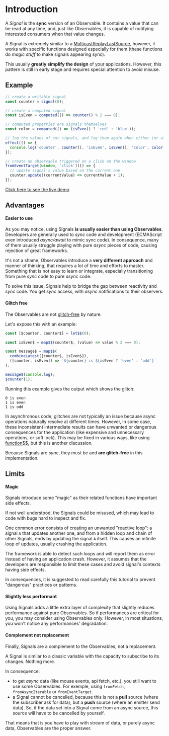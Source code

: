 # Introduction

A *Signal* is the **sync** version of an Observable.
It contains a value that can be read at any time, and, just like Observables, it is capable of notifying interested consumers when that value changes.

A Signal is extremely similar to a [MulticastReplayLastSource](/docs/reference/create-multicast-replay-last-source/),
however, it works with specific functions designed especially for them (these functions do *magic stuff* to make signals appearing sync).

This usually **greatly simplify the design** of your applications.
However, this pattern is still in early stage and requires special attention to avoid misuse.

## Example

```ts
// create a writable signal
const counter = signal(0);

// create a computed signal
const isEven = computed(() => counter() % 2 === 0);

// computed properties are signals themselves
const color = computed(() => (isEven() ? 'red' : 'blue'));

// log the values of our signals, and log them again when either (or all) changes.
effect(() => {
  console.log('counter', counter(), 'isEven', isEven(), 'color', color());
});

// create an observable triggered on a click on the window
fromEventTarget(window, 'click')(() => {
  // update signal's value based on the current one
  counter.update((currentValue) => currentValue + 1);
});
```

[Click here to see the live demo](https://stackblitz.com/edit/typescript-kcgprl?devToolsHeight=33&file=index.ts)

## Advantages

#### Easier to use

As you may notice, using Signals **is usually easier than using Observables**.
Developers are generally used to *sync* code and development (ECMAScript even introduced *async/await* to mimic sync code).
In consequence, many of them usually struggle playing with pure *async* pieces of code,
causing rejection of great frameworks.

It's not a shame, Observables introduce a **very different approach** and manner of thinking,
that requires a lot of time and efforts to master.
Something that is not easy to learn or integrate, especially transitioning from pure *sync* code to pure *async* code.

To solve this issue, Signals help to bridge the gap between reactivity and *sync* code.
You get *sync* access, with *async* notifications to their observers.

#### Glitch free

The Observables are not [glitch-free](https://en.wikipedia.org/wiki/Reactive_programming#Glitches) by nature.

Let's expose this with an example:

```ts
const [$counter, counter$] = let$$(0);

const isEven$ = map$$(counter$, (value) => value % 2 === 0);

const message$ = map$$(
  combineLatest([counter$, isEven$]),
  ([counter, isEven]) => `${counter} is ${isEven ? 'even' : 'odd'}`
);

message$(console.log);
$counter(1);
```

Running this example gives the output which shows the glitch:

```text
0 is even
1 is even
1 is odd
```

In asynchronous code, glitches are not typically an issue because async operations naturally resolve at different times.
However, in some case, these inconsistent intermediate results can have unwanted or dangerous consequences for the application
(like expensive and unnecessary operations, or soft lock).
This may be fixed in various ways, like using [function$$](/docs/reference/optimized-reactive-function/), but this is another discussion.

Because Signals are *sync*, they must be and **are glitch-free** in this implementation.


## Limits

#### Magic

Signals introduce some "magic" as their related functions have important side effects.

If not well understood, the Signals could be misused, which may lead to code with bugs hard to inspect and fix.

One common error consists of creating an unwanted "reactive loop": a signal `A` that updates another one, and from a hidden loop and chain of other Signals,
ends by updating the signal `A` itself. This causes an infinite loop of updates, usually crashing the application.

The framework is able to detect such loops and will report them as error instead of having an application crash.
However, it assumes that the developers are responsible to limit these cases and avoid signal's contexts having side effects.

In consequences, it is suggested to read carefully this tutorial to prevent "dangerous" practices or patterns.

#### Slightly less performant

Using Signals adds a little extra layer of complexity that slightly reduces performance against pure Observables.
So if performances are critical for you, you may consider using Observables only.
However, in most situations, you won't notice any performances' degradation.

#### Complement not replacement

Finally, Signals are a complement to the Observables, not a replacement.

A Signal is similar to a classic variable with the capacity to subscribe to its changes. Nothing more.

In consequence:

- to get *async* data (like mouse events, api fetch, etc.), you still want to use some Observables.
For exemple, using `fromFetch`, `fromAsyncIterable` or `fromEventTarget`.
- a Signal cannot be cancelled, because this is not a **pull** source (where the subscriber ask for data), but a **push** source (where an emitter send data).
So, if the data set into a Signal come from an async source, this source will have to be cancelled by yourself.

That means that is you have to play with stream of data, or purely async data, Observables are the proper answer.


